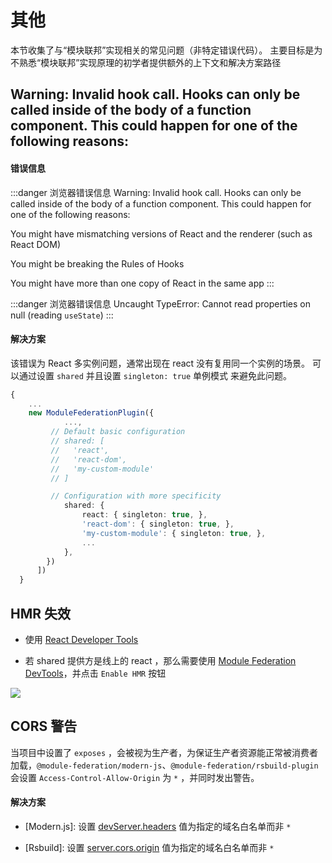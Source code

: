 # 其他

本节收集了与“模块联邦”实现相关的常见问题（非特定错误代码）。
主要目标是为不熟悉“模块联邦”实现原理的初学者提供额外的上下文和解决方案路径

## Warning: Invalid hook call. Hooks can only be called inside of the body of a function component. This could happen for one of the following reasons:
#### 错误信息
:::danger 浏览器错误信息
Warning: Invalid hook call. Hooks can only be called inside of the body of a function component. This could happen for one of the following reasons:

You might have mismatching versions of React and the renderer (such as React DOM)

You might be breaking the Rules of Hooks

You might have more than one copy of React in the same app
:::

:::danger 浏览器错误信息
Uncaught TypeError: Cannot read properties on null (reading `useState`)
:::

#### 解决方案
该错误为 React 多实例问题，通常出现在 react 没有复用同一个实例的场景。
可以通过设置 `shared` 并且设置 `singleton: true` 单例模式 来避免此问题。

```ts title="modern.config.js"
{
    ...
    new ModuleFederationPlugin({
            ...,
         // Default basic configuration
         // shared: [
         //   'react',
         //   'react-dom',
         //   'my-custom-module'
         // ]

         // Configuration with more specificity
            shared: {
                react: { singleton: true, },
                'react-dom': { singleton: true, },
                'my-custom-module': { singleton: true, },
                ...
            },
        })
      ])
  }
```

## HMR 失效

* 使用 [React Developer Tools](https://chromewebstore.google.com/detail/react-developer-tools/fmkadmapgofadopljbjfkapdkoienihi)

* 若 shared 提供方是线上的 react ，那么需要使用 [Module Federation DevTools](../basic/chrome-devtool)，并点击 `Enable HMR` 按钮

![](@public/guide/chrome-devtools/mf-devtool-hmr.jpg)

## CORS 警告

当项目中设置了 `exposes` ，会被视为生产者，为保证生产者资源能正常被消费者加载，`@module-federation/modern-js`、`@module-federation/rsbuild-plugin` 会设置 `Access-Control-Allow-Origin` 为 `*` ，并同时发出警告。

#### 解决方案

* [Modern.js]: 设置 [devServer.headers](https://modernjs.dev/configure/app/tools/dev-server.html#headers) 值为指定的域名白名单而非 `*`

* [Rsbuild]: 设置 [server.cors.origin](https://rsbuild.dev/config/server/cors#origin) 值为指定的域名白名单而非 `*`
